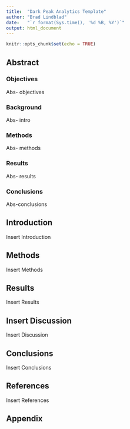 ---
title:  "Dark Peak Analytics Template"
author: "Brad Lindblad"
date:   "`r format(Sys.time(), '%d %B, %Y')`"
output: html_document
---

```{r setup, include=FALSE}
knitr::opts_chunk$set(echo = TRUE)
```

\newpage

## Abstract

### Objectives 

Abs- objectives

### Background 

Abs- intro

### Methods 

Abs- methods

### Results 

Abs- results 

### Conclusions

Abs-conclusions

\newpage



## Introduction

Insert Introduction

## Methods

Insert Methods

## Results

Insert Results

## Insert Discussion

Insert Discussion

## Conclusions

Insert Conclusions

\newpage

## References

Insert References

\newpage

## Appendix
